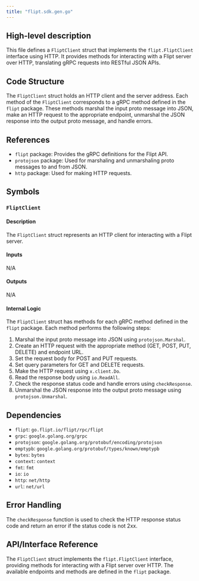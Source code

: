 ```yaml
---
title: "flipt.sdk.gen.go"
---
```


## High-level description
This file defines a `FliptClient` struct that implements the `flipt.FliptClient` interface using HTTP. It provides methods for interacting with a Flipt server over HTTP, translating gRPC requests into RESTful JSON APIs.

## Code Structure
The `FliptClient` struct holds an HTTP client and the server address. Each method of the `FliptClient` corresponds to a gRPC method defined in the `flipt` package. These methods marshal the input proto message into JSON, make an HTTP request to the appropriate endpoint, unmarshal the JSON response into the output proto message, and handle errors.

## References
- `flipt` package: Provides the gRPC definitions for the Flipt API.
- `protojson` package: Used for marshaling and unmarshaling proto messages to and from JSON.
- `http` package: Used for making HTTP requests.

## Symbols

### `FliptClient`
#### Description
The `FliptClient` struct represents an HTTP client for interacting with a Flipt server.

#### Inputs
N/A

#### Outputs
N/A

#### Internal Logic
The `FliptClient` struct has methods for each gRPC method defined in the `flipt` package. Each method performs the following steps:
1. Marshal the input proto message into JSON using `protojson.Marshal`.
2. Create an HTTP request with the appropriate method (GET, POST, PUT, DELETE) and endpoint URL.
3. Set the request body for POST and PUT requests.
4. Set query parameters for GET and DELETE requests.
5. Make the HTTP request using `x.client.Do`.
6. Read the response body using `io.ReadAll`.
7. Check the response status code and handle errors using `checkResponse`.
8. Unmarshal the JSON response into the output proto message using `protojson.Unmarshal`.

## Dependencies
- `flipt`: `go.flipt.io/flipt/rpc/flipt`
- `grpc`: `google.golang.org/grpc`
- `protojson`: `google.golang.org/protobuf/encoding/protojson`
- `emptypb`: `google.golang.org/protobuf/types/known/emptypb`
- `bytes`: `bytes`
- `context`: `context`
- `fmt`: `fmt`
- `io`: `io`
- `http`: `net/http`
- `url`: `net/url`

## Error Handling
The `checkResponse` function is used to check the HTTP response status code and return an error if the status code is not 2xx.

## API/Interface Reference
The `FliptClient` struct implements the `flipt.FliptClient` interface, providing methods for interacting with a Flipt server over HTTP. The available endpoints and methods are defined in the `flipt` package.
